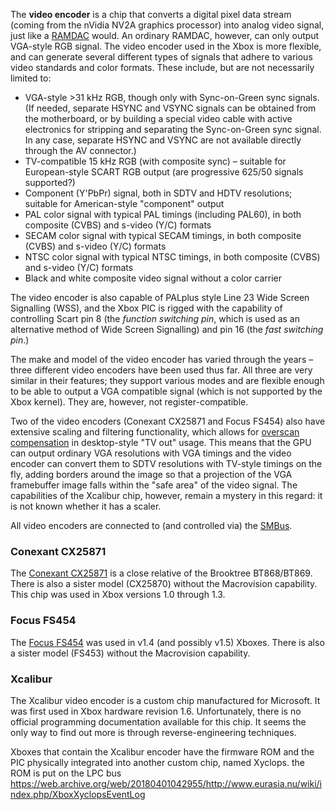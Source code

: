 The '''video encoder''' is a chip that converts a digital pixel data stream (coming from the nVidia NV2A graphics processor) into analog video signal, just like a [http://en.wikipedia.org/wiki/RAMDAC RAMDAC] would. An ordinary RAMDAC, however, can only output VGA-style RGB signal. The video encoder used in the Xbox is more flexible, and can generate several different types of signals that adhere to various video standards and color formats. These include, but are not necessarily limited to:

* VGA-style &gt;31 kHz RGB, though only with Sync-on-Green sync signals. (If needed, separate HSYNC and VSYNC signals can be obtained from the motherboard, or by building a special video cable with active electronics for stripping and separating the Sync-on-Green sync signal. In any case, separate HSYNC and VSYNC are not available directly through the AV connector.)
* TV-compatible 15 kHz RGB (with composite sync) &ndash; suitable for European-style SCART RGB output (are progressive 625/50 signals supported?)
* Component (Y'PbPr) signal, both in SDTV and HDTV resolutions; suitable for American-style "component" output
* PAL color signal with typical PAL timings (including PAL60), in both composite (CVBS) and s-video (Y/C) formats
* SECAM color signal with typical SECAM timings, in both composite (CVBS) and s-video (Y/C) formats
* NTSC color signal with typical NTSC timings, in both composite (CVBS) and s-video (Y/C) formats
* Black and white composite video signal without a color carrier

The video encoder is also capable of PALplus style Line 23 Wide Screen Signalling (WSS), and the Xbox PIC is rigged with the capability of controlling Scart pin 8 (the ''function switching pin'', which is used as an alternative method of Wide Screen Signalling) and pin 16 (the ''fast switching pin''.)

The make and model of the video encoder has varied through the years &ndash; three different video encoders have been used thus far. All three are very similar in their features; they support various modes and are flexible enough to be able to output a VGA compatible signal (which is not supported by the Xbox kernel). They are, however, not register-compatible.

Two of the video encoders (Conexant CX25871 and Focus FS454) also have extensive scaling and filtering functionality, which allows for [http://scanline.ca/overscan/ overscan compensation] in desktop-style "TV out" usage. This means that the GPU can output ordinary VGA resolutions with VGA timings and the video encoder can convert them to SDTV resolutions with TV-style timings on the fly, adding borders around the image so that a projection of the VGA framebuffer image falls within the "safe area" of the video signal. The capabilities of the Xcalibur chip, however, remain a mystery in this regard: it is not known whether it has a scaler.

All video encoders are connected to (and controlled via) the [[SMBus]].

=== Conexant CX25871 ===

The [http://www.alldatasheet.com/datasheet-pdf/pdf/153349/CONEXANT/CX25871.html Conexant CX25871] is a close relative of the Brooktree BT868/BT869. There is also a sister model (CX25870) without the Macrovision capability. This chip was used in Xbox versions 1.0 through 1.3.

=== Focus FS454 ===

The [https://www.manualslib.com/products/Focus-Fs454-211664.html Focus FS454] was used in v1.4 (and possibly v1.5) Xboxes. There is also a sister model (FS453) without the Macrovision capability.

=== Xcalibur ===

The Xcalibur video encoder is a custom chip manufactured for Microsoft. It was first used in Xbox hardware revision 1.6. Unfortunately, there is no official programming documentation available for this chip. It seems the only way to find out more is through reverse-engineering techniques.

Xboxes that contain the Xcalibur encoder have the firmware ROM and the PIC physically integrated into another custom chip, named Xyclops.
the ROM is put on the LPC bus [[https://web.archive.org/web/20180401042955/http://www.eurasia.nu/wiki/index.php/XboxXyclopsEventLog]]